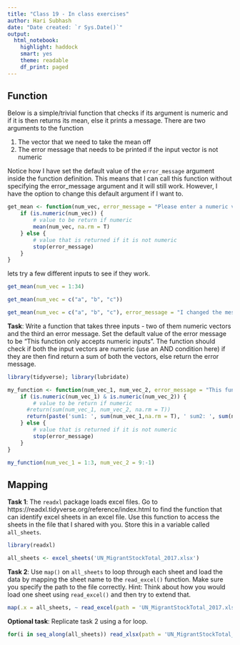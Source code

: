 ```yaml
---
title: "Class 19 - In class exercises"
author: Hari Subhash
date: "Date created: `r Sys.Date()`"
output:
  html_notebook:
    highlight: haddock
    smart: yes
    theme: readable
    df_print: paged
---
```


## Function

Below is a simple/trivial function that checks if its argument is numeric and if it is then returns its mean, else it prints a message. There are two arguments to the function

1. The vector that we need to take the mean off
2. The error message that needs to be printed if the input vector is not numeric

Notice how I have set the default value of the `error_message` argument inside the function definition. This means that I can call this function without specifying the error_message argument and it will still work. However, I have the option to change this default argument if I want to.
```r
get_mean <- function(num_vec, error_message = "Please enter a numeric vector") {
    if (is.numeric(num_vec)) {
        # value to be return if numeric
        mean(num_vec, na.rm = T) 
    } else {
        # value that is returned if it is not numeric
        stop(error_message)
    }
}
```

lets try a few different inputs to see if they work.
```r
get_mean(num_vec = 1:34)
```

```r
get_mean(num_vec = c("a", "b", "c"))
```

```r
get_mean(num_vec = c("a", "b", "c"), error_message = "I changed the message")
```

**Task**: Write a function that takes three inputs - two of them numeric vectors and the third an error message. Set the default value of the error message to be "This function only accepts numeric inputs". The function should check if both the input vectors are numeric (use an AND condition here) if they are then find return a sum of both the vectors, else return the error message.

```r
library(tidyverse); library(lubridate)

my_function <- function(num_vec_1, num_vec_2, error_message = "This function only accepts numeric inputs") {
    if (is.numeric(num_vec_1) & is.numeric(num_vec_2)) {
        # value to be return if numeric
      #return(sum(num_vec_1, num_vec_2, na.rm = T))
      return(paste('sum1: ', sum(num_vec_1,na.rm = T), ' sum2: ', sum(num_vec_2,na.rm = T) ) )
    } else {
        # value that is returned if it is not numeric
        stop(error_message)
    }
}

my_function(num_vec_1 = 1:3, num_vec_2 = 9:-1)
```




## Mapping
**Task 1**: The `readxl` package loads excel files. Go to https://readxl.tidyverse.org/reference/index.html to find the function that can identify excel sheets in an excel file. Use this function to access the sheets in the file that I shared with you. Store this in a variable called `all_sheets`.

```r
library(readxl)

all_sheets <- excel_sheets('UN_MigrantStockTotal_2017.xlsx')
```


**Task 2**: Use `map()` on `all_sheets` to loop through each sheet and load the data by mapping the sheet name to the `read_excel()` function. Make sure you specify the path to the file correctly. Hint: Think about how you would load one sheet using `read_excel()` and then try to extend that.

```r
map(.x = all_sheets, ~ read_excel(path = 'UN_MigrantStockTotal_2017.xlsx', sheet = .x))
```


**Optional task**: Replicate task 2 using a for loop.

```r
for(i in seq_along(all_sheets)) read_xlsx(path = 'UN_MigrantStockTotal_2017.xlsx', sheet = i)



```




